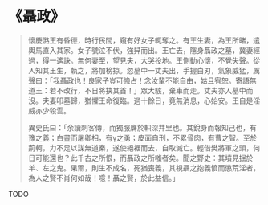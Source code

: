 # 《聶政》

> 懷慶潞王有昏德，時行民間，窺有好女子輒奪之。有王生妻，為王所睹，遣輿馬直入其家。女子號泣不伏，強舁而出。王亡去，隱身聶政之墓，冀妻經過，得一遙訣。無何妻至，望見夫，大哭投地。王惻動心懷，不覺失聲。從人知其王生，執之，將加榜掠。忽墓中一丈夫出，手握白刃，氣象威猛，厲聲曰：「我聶政也！良家子豈可強占！念汝輩不能自由，姑且宥恕。寄語無道王：若不改行，不日將抉其首！」眾大駭，棄車而走。丈夫亦入墓中而沒。夫妻叩墓歸，猶懼王命復臨。過十餘日，竟無消息，心始安。王自是淫威亦少殺雲。
>
> 異史氏曰：「余讀刺客傳，而獨服膺於軹深井里也。其銳身而報知己也，有豫之義；白晝而屠卿相，有之勇；皮面自刑，不累骨肉，有曹之智。至於荊軻，力不足以謀無道秦，遂使絕裾而去，自取滅亡。輕借樊將軍之頭，何日可能還也？此千古之所恨，而聶政之所嗤者矣。聞之野史：其墳見掘於羊、左之鬼。果爾，則生不成名，死猶喪義，其視聶之抱義憤而懲荒淫者，為人之賢不肖何如哉！噫！聶之賢，於此益信。」

TODO
